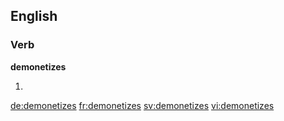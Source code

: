 
==English==

===Verb===
'''demonetizes'''

# {{third-person singular of|demonetize}}

[[de:demonetizes]]
[[fr:demonetizes]]
[[sv:demonetizes]]
[[vi:demonetizes]]